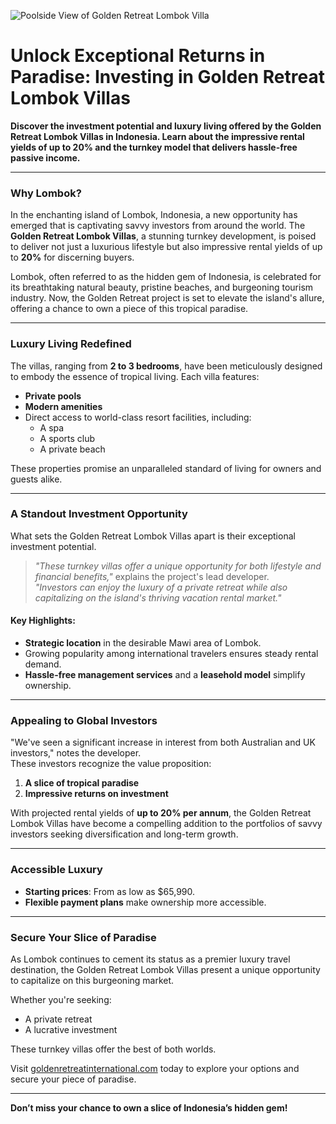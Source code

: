 
<Image
  src="https://utfs.io/f/dJLJpH9Hrkw3pXyUf0A8fDXoAL2Jay9kEY7gbmpj3CvcG0Pu"
  alt="Poolside View of Golden Retreat Lombok Villa"
  width={2000}
  height={2000}
  loading="eager"
  className="w-full h-full md:h-[50vh] lg:h-full aspect-video object-cover rounded-xl lg:object-contain mb-20"
/>

# Unlock Exceptional Returns in Paradise: Investing in Golden Retreat Lombok Villas

**Discover the investment potential and luxury living offered by the Golden Retreat Lombok Villas in Indonesia. Learn about the impressive rental yields of up to 20% and the turnkey model that delivers hassle-free passive income.**

---

### Why Lombok?

In the enchanting island of Lombok, Indonesia, a new opportunity has emerged that is captivating savvy investors from around the world. The **Golden Retreat Lombok Villas**, a stunning turnkey development, is poised to deliver not just a luxurious lifestyle but also impressive rental yields of up to **20%** for discerning buyers.

Lombok, often referred to as the hidden gem of Indonesia, is celebrated for its breathtaking natural beauty, pristine beaches, and burgeoning tourism industry. Now, the Golden Retreat project is set to elevate the island's allure, offering a chance to own a piece of this tropical paradise.

---

### Luxury Living Redefined

The villas, ranging from **2 to 3 bedrooms**, have been meticulously designed to embody the essence of tropical living. Each villa features:

- **Private pools**
- **Modern amenities**
- Direct access to world-class resort facilities, including:
  - A spa
  - A sports club
  - A private beach

These properties promise an unparalleled standard of living for owners and guests alike.

---

### A Standout Investment Opportunity

What sets the Golden Retreat Lombok Villas apart is their exceptional investment potential.

> _"These turnkey villas offer a unique opportunity for both lifestyle and financial benefits,"_ explains the project's lead developer.  
> _"Investors can enjoy the luxury of a private retreat while also capitalizing on the island's thriving vacation rental market."_

#### Key Highlights:

- **Strategic location** in the desirable Mawi area of Lombok.
- Growing popularity among international travelers ensures steady rental demand.
- **Hassle-free management services** and a **leasehold model** simplify ownership.

---

### Appealing to Global Investors

"We've seen a significant increase in interest from both Australian and UK investors," notes the developer.  
These investors recognize the value proposition:

1. **A slice of tropical paradise**
2. **Impressive returns on investment**

With projected rental yields of **up to 20% per annum**, the Golden Retreat Lombok Villas have become a compelling addition to the portfolios of savvy investors seeking diversification and long-term growth.

---

### Accessible Luxury

- **Starting prices**: From as low as $65,990.
- **Flexible payment plans** make ownership more accessible.

---

### Secure Your Slice of Paradise

As Lombok continues to cement its status as a premier luxury travel destination, the Golden Retreat Lombok Villas present a unique opportunity to capitalize on this burgeoning market.

Whether you're seeking:

- A private retreat
- A lucrative investment

These turnkey villas offer the best of both worlds.

Visit [goldenretreatinternational.com](https://goldenretreatinternational.com) today to explore your options and secure your piece of paradise.

---

**Don’t miss your chance to own a slice of Indonesia’s hidden gem!**

